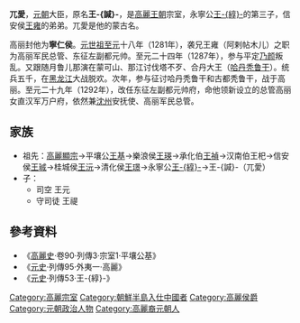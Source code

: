 {{Infobox Korean name
|hangul=영인후 왕함
|hanja=寧仁侯 王諴
}}
'''兀愛'''，[[元朝|元朝]]大臣，原名'''王-{諴}-'''，是[[高麗王朝|高麗王朝]]宗室，永寧公[[王綧|王-{綧}-]]的第三子，信安侯[[王雍_(高麗)|王雍]]的弟弟。兀愛是他的蒙古名。

高丽封他为'''寧仁侯'''。[[元世祖|元世祖]][[至元_(元世祖)|至元]]十八年（1281年），袭兄王雍（阿剌帖木儿）之职为高丽军民总管、东征左副都元帅。至元二十四年（1287年），参与平定[[乃颜|乃颜]]叛乱。又跟随月鲁儿那演在蒙可山、那江讨伐塔不歹、合丹大王（[[哈丹秃鲁干|哈丹秃鲁干]]）。统兵五千，在[[黑龙江|黑龙江]]大战脱欢。次年，参与征讨哈丹秃鲁干和古都秃鲁干，战于高丽。至元二十九年（1292年），改任东征左副都元帅府，命他领新设立的总管高丽女直汉军万户府，依然兼[[沈州|沈州]]安抚使、高丽军民总管。

==家族==
*祖先：[[高麗顯宗|高麗顯宗]]→平壤公[[王基_(高麗)|王基]]→樂浪侯[[王瑛_(樂浪侯)|王瑛]]→承化伯[[王禎_(承化伯)|王禎]]→汉南伯王𣏌→信安侯[[王珹|王珹]]→桂城侯[[王沅|王沅]]→清化侯[[王璟_(高麗)|王璟]]→永寧公[[王綧|王-{綧}-]]→王-{諴}-（兀愛）
*子：
**司空 王元
**守司徒 王禔

==參考資料==
*《[[高麗史|高麗史]]·卷90·列傳3·宗室1·平壤公基》
*《[[元史|元史]]·列傳95·外夷一·高麗》
*《[[元史|元史]]·列傳53·王-{綧}-》
{{DEFAULTSORT:W}}
[[Category:高麗宗室|Category:高麗宗室]]
[[Category:朝鮮半島入仕中國者|Category:朝鮮半島入仕中國者]]
[[Category:高麗侯爵|Category:高麗侯爵]]
[[Category:元朝政治人物|Category:元朝政治人物]]
[[Category:高麗裔元朝人|Category:高麗裔元朝人]]